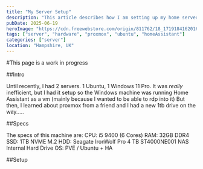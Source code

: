 ```yaml
---
title: "My Server Setup"
description: "This article describes how I am setting up my home server"
pubDate: 2025-06-19
heroImage: "https://cdn.freewebstore.com/origin/811762/18_1719184162016.webp"
tags: ["server", "hardware", "proxmox", "ubuntu", "homeAssistant"]
categories: ["server"]
location: "Hampshire, UK"
---
```


#This page is a work in progress

##Intro

Until recently, I had 2 servers.
1 Ubuntu, 1 Windows 11 Pro.
It was *really* inefficient, but I had it setup so the Windows machine was running Home Assistant as a vm (mainly because I wanted to be able to rdp into it)
But then, I learned about proxmox from a friend and I had a new 1tb drive on the way.....

##Specs

The specs of this machine are:
CPU: i5 9400 (6 Cores)
RAM: 32GB DDR4
SSD: 1TB NVME M.2
HDD: Seagate IronWolf Pro 4 TB ST4000NE001 NAS Internal Hard Drive
OS: PVE / Ubuntu + HA

##Setup

